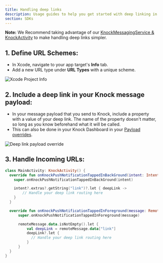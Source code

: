 ```yaml
---
title: Handling deep links
description: Usage guides to help you get started with deep linking in the Android Knock SDK.
section: SDKs
---
```


**Note:** We Recommend taking advantage of our [KnockMessagingService & KnockActivity](/sdks/android/reference#knockmessagingservice--knockactivity) to make handling deep links simpler.

## 1. Define URL Schemes:

- In Xcode, navigate to your app target's **Info** tab.
- Add a new URL type under **URL Types** with a unique scheme.

![Xcode Project Info](/images/xcode-project-info.png)

## 2. Include a deep link in your Knock message payload:

- In your message payload that you send to Knock, include a property with a value of your deep link. The name of the property doesn't matter, so long as you know beforehand what it will be called.
- This can also be done in your Knock Dashboard in your [Payload overrides](https://docs.knock.app/integrations/push/overview#push-overrides).

<Image
  src="/images/deep-link-payload-override.png"
  alt="Deep link payload override"
  className="rounded-md mx-auto border border-gray-200"
  width={519}
  height={526}
/>

## 3. Handle Incoming URLs:

```kotlin
class MainActivity: KnockActivity() {
  override fun onKnockPushNotificationTappedInBackGround(intent: Intent) {
    super.onKnockPushNotificationTappedInBackGround(intent)

    intent?.extras?.getString("link")?.let { deepLink ->
        // Handle your deep link routing here
    }
  }

  override fun onKnockPushNotificationTappedInForeground(message: RemoteMessage) {
      super.onKnockPushNotificationTappedInForeground(message)

      remoteMessage.data.isNotEmpty().let {
          val deepLink = remoteMessage.data["link"]
          deepLink?.let {
            // Handle your deep link routing here
          }
      }
  }
}
```
